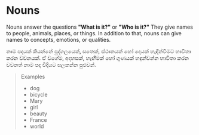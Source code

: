 # Nouns

Nouns answer the questions **"What is it?"** or **"Who is it?"** They give names to people, animals, places, or things. In addition to that, nouns can give names to concepts, emotions, or qualities.

 
<Translation>
නාම පදයක් කියන්නේ පුද්ගලයෙක්, සතෙක්, ස්ථානයක් හෝ දෙයක් හැඳින්වීමට භාවිතා කරන වචනයක්. ඒ වගේම, අදහසක්, හැඟීමක් හෝ ගුණයක් හඳුන්වන්න භාවිතා කරන වචනත් නාම පද විදියට සලකන්න පුළුවන්.
</Translation>

> Examples
>
> - dog
> - bicycle
> - Mary
> - girl
> - beauty
> - France
> - world